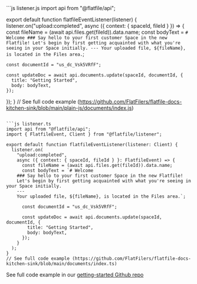 <CodeGroup>
```js listener.js
import api from "@flatfile/api";

export default function flatfileEventListener(listener) {
  listener.on("upload:completed", async ({ context: { spaceId, fileId } }) => {
    const fileName = (await api.files.get(fileId)).data.name;
    const bodyText = `# Welcome
    ### Say hello to your first customer Space in the new Flatfile!
    Let's begin by first getting acquainted with what you're seeing in your Space initially.
    ---
    Your uploaded file, ${fileName}, is located in the Files area.`;

    const documentId = "us_dc_Vsk5VRfF";

    const updateDoc = await api.documents.update(spaceId, documentId, {
      title: "Getting Started",
      body: bodyText,
    });
  });
}
// See full code example (https://github.com/FlatFilers/flatfile-docs-kitchen-sink/blob/main/plain-js/documents/index.js)
```

```js listener.ts
import api from "@flatfile/api";
import { FlatfileEvent, Client } from "@flatfile/listener";

export default function flatfileEventListener(listener: Client) {
  listener.on(
    "upload:completed",
    async ({ context: { spaceId, fileId } }: FlatfileEvent) => {
      const fileName = (await api.files.get(fileId)).data.name;
      const bodyText = `# Welcome
    ### Say hello to your first customer Space in the new Flatfile!
    Let's begin by first getting acquainted with what you're seeing in your Space initially.
    ---
    Your uploaded file, ${fileName}, is located in the Files area.`;

      const documentId = "us_dc_Vsk5VRfF";

      const updateDoc = await api.documents.update(spaceId, documentId, {
        title: "Getting Started",
        body: bodyText,
      });
    }
  );
}
// See full code example (https://github.com/FlatFilers/flatfile-docs-kitchen-sink/blob/main/documents/index.ts)
```
</CodeGroup>

See full code example in our [getting-started Github repo](https://github.com/FlatFilers/flatfile-docs-kitchen-sink/blob/main)
